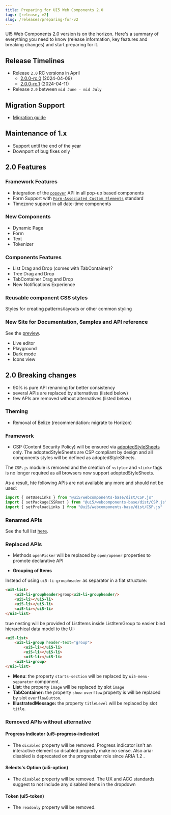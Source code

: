 ```yaml
---
title: Preparing for UI5 Web Components 2.0
tags: [release, v2]
slug: /releases/preparing-for-v2
---
```


UI5 Web Components 2.0 version is on the horizon.
Here's a summary of everything you need to know (release information, key features and breaking changes)
and start preparing for it.

## Release Timelines
- Release `2.0` RC versions in April
   - [2.0.0-rc.0](https://github.com/SAP/ui5-webcomponents/releases/tag/v2.0.0-rc.0) (2024-04-09)
   - [2.0.0-rc.1](https://github.com/SAP/ui5-webcomponents/releases/tag/v2.0.0-rc.1) (2024-04-11)
- Release `2.0` between `mid June - mid July`

## Migration Support
- [Migration guide](/docs/migration-guides/to-version-2/)

## Maintenance of 1.x
- Support until the end of the year
- Downport of bug fixes only

## 2.0 Features

### Framework Features
- Integration of the [`popover`](https://developer.mozilla.org/en-US/docs/Web/HTML/Global_attributes/popover) API in all pop-up based components 
- Form Support with [`Form-Associated Custom Elements`](https://webkit.org/blog/13711/elementinternals-and-form-associated-custom-elements/) standard
- Timezone support in all date-time components
 
### New Components

- Dynamic Page
- Form
- Text
- Tokenizer

### Components Features

- List Drag and Drop (comes with TabContainer)?
- Tree Drag and Drop
- TabContainer Drag and Drop
- New Notifications Experience

### Reusable component CSS styles 
Styles for creating patterns/layouts or other common styling

### New Site for Documentation, Samples and API reference
See the [preview](https://sap.github.io/ui5-webcomponents/nightly/).

- Live editor
- Playground
- Dark mode
- Icons view

## 2.0 Breaking changes

- 90% is pure API renaming for better consistency 
- several APIs are replaced by alternatives (listed below)
- few APIs are removed without alternatives (listed below)


### Theming
- Removal of Belize (recommendation: migrate to Horizon)

### Framework
-  CSP (Content Security Policy) will be ensured via [adoptedStyleSheets](https://developer.mozilla.org/en-US/docs/Web/API/Document/adoptedStyleSheets) only.
The adoptedStyleSheets are CSP compliant by design and all components styles will be defined as adoptedStyleSheets.

The `CSP.js` module is removed and the creation of `<style>` and `<link>` tags is no longer required as all browsers now support adoptedStyleSheets.

As a result, hte following APIs are not available any more and should not be used:
```ts
import { setUseLinks } from "@ui5/webcomponents-base/dist/CSP.js"
import { setPackageCSSRoot } from "@ui5/webcomponents-base/dist/CSP.js"
import { setPreloadLinks } from "@ui5/webcomponents-base/dist/CSP.js"
```

### Renamed APIs
See the full list [here](https://github.com/SAP/ui5-webcomponents/issues/8461).

### Replaced APIs

- Methods `openPicker` will be replaced by `open/opener` properties to promote declarative API

- **Grouping of Items**

Instead of using `ui5-li-groupheader` as separator in a flat structure:

```html
<ui5-list>
	<ui5-li-groupheader>group<ui5-li-groupheader/>
	<ui5-li></ui5-li>
	<ui5-li></ui5-li>
	<ui5-li></ui5-li>
</ui5-list>
```

true nesting will be provided of ListItems inside ListItemGroup 
to easier bind hierarchical data model to the UI:

```html
<ui5-list>
	<ui5-li-group header-text="group">
		<ui5-li></ui5-li>
		<ui5-li></ui5-li>
		<ui5-li></ui5-li>
	<ui5-li-group>
</ui5-list>
```


- **Menu**: the property `starts-section` will be replaced by `ui5-menu-separator` component.
- **List**: the property `image` will be replaced by slot `image`
- **TabContainer:** the property `show-overflow` property is will be replaced by slot `overflowButton`.
- **IllustratedMessage:** the property `titleLevel` will be replaced by slot `title`.


### Removed APIs without alternative

#### Progress Indicator (ui5-progress-indicator)
- The `disabled` property will be removed. Progress indicator isn't an interactive element so disabled property make no sense. 
Also aria-disabled is deprecated on the progressbar role since ARIA 1.2 .


#### Selects's Option (ui5-option)
- The `disabled` property will be removed. The UX and ACC standards suggest to not include any disabled items in the dropdown


#### Token (ui5-token)
- The `readonly` property will be removed.

